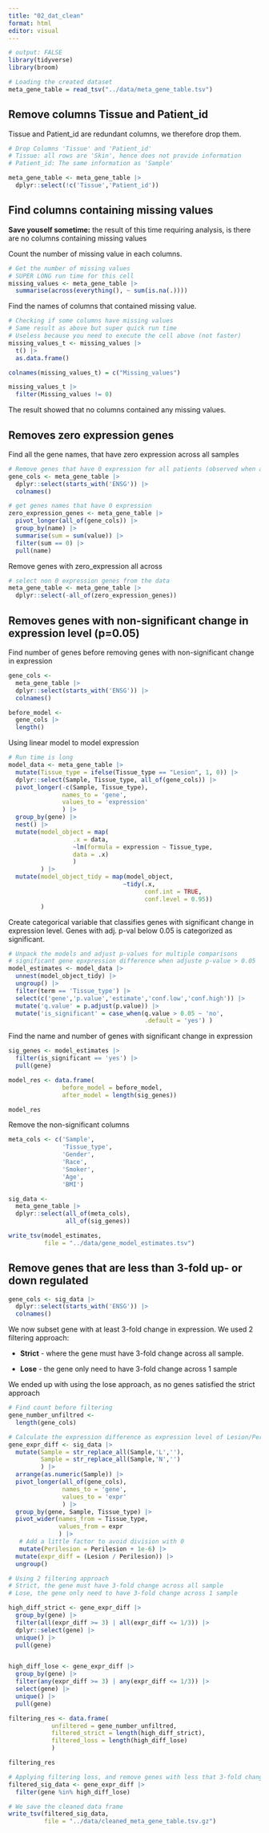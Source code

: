 ```yaml
---
title: "02_dat_clean"
format: html
editor: visual
---
```


```r
# output: FALSE
library(tidyverse)
library(broom)
```

```r
# Loading the created dataset
meta_gene_table = read_tsv("../data/meta_gene_table.tsv")
```

## Remove columns Tissue and Patient_id

Tissue and Patient_id are redundant columns, we therefore drop them.

```r
# Drop Columns 'Tissue' and 'Patient_id'
# Tissue: all rows are 'Skin', hence does not provide information
# Patient_id: The same information as 'Sample'

meta_gene_table <- meta_gene_table |> 
  dplyr::select(!c('Tissue','Patient_id'))
```

## Find columns containing missing values

**Save youself sometime:** the result of this time requiring analysis, is there are no columns containing missing values

Count the number of missing value in each columns.

```r
# Get the number of missing values
# SUPER LONG run time for this cell
missing_values <- meta_gene_table |>
  summarise(across(everything(), ~ sum(is.na(.))))
```

Find the names of columns that contained missing value.

```r
# Checking if some columns have missing values
# Same result as above but super quick run time
# Useless because you need to execute the cell above (not faster)
missing_values_t <- missing_values |>
  t() |>
  as.data.frame()

colnames(missing_values_t) = c("Missing_values")

missing_values_t |>
  filter(Missing_values != 0)
```

The result showed that no columns contained any missing values.

## Removes zero expression genes

Find all the gene names, that have zero expression across all samples

```r
# Remove genes that have 0 expression for all patients (observed when analysing expression significance)
gene_cols <- meta_gene_table |> 
  dplyr::select(starts_with('ENSG')) |> 
  colnames()

# get genes names that have 0 expression
zero_expression_genes <- meta_gene_table |>
  pivot_longer(all_of(gene_cols)) |> 
  group_by(name) |> 
  summarise(sum = sum(value)) |> 
  filter(sum == 0) |> 
  pull(name)

```

Remove genes with zero_expression all across

```r
# select non 0 expression genes from the data
meta_gene_table <- meta_gene_table |> 
  dplyr::select(-all_of(zero_expression_genes))
```

## Removes genes with non-significant change in expression level (p=0.05)

Find number of genes before removing genes with non-significant change in expression

```r
 
gene_cols <-  
  meta_gene_table |> 
  dplyr::select(starts_with('ENSG')) |> 
  colnames()

before_model <- 
  gene_cols |> 
  length()
```

Using linear model to model expression

```r
# Run time is long
model_data <- meta_gene_table |> 
  mutate(Tissue_type = ifelse(Tissue_type == "Lesion", 1, 0)) |>  
  dplyr::select(Sample, Tissue_type, all_of(gene_cols)) |>  
  pivot_longer(-c(Sample, Tissue_type),
               names_to = 'gene', 
               values_to = 'expression'
               ) |> 
  group_by(gene) |> 
  nest() |> 
  mutate(model_object = map(
                  .x = data,
                  ~lm(formula = expression ~ Tissue_type, 
                  data = .x)
                  )
         ) |>
  mutate(model_object_tidy = map(model_object,
                                ~tidy(.x,
                                      conf.int = TRUE, 
                                      conf.level = 0.95))
         )
```

Create categorical variable that classifies genes with significant change in expression level. Genes with adj. p-val below 0.05 is categorized as significant.

```r
# Unpack the models and adjust p-values for multiple comparisons
# significant gene epxpression difference when adjuste p-value > 0.05
model_estimates <- model_data |> 
  unnest(model_object_tidy) |> 
  ungroup() |> 
  filter(term == 'Tissue_type') |> 
  select(c('gene','p.value','estimate','conf.low','conf.high')) |> 
  mutate('q.value' = p.adjust(p.value)) |> 
  mutate('is_significant' = case_when(q.value > 0.05 ~ 'no',
                                      .default = 'yes') ) 
```

Find the name and number of genes with significant change in expression

```r
sig_genes <- model_estimates |> 
  filter(is_significant == 'yes') |> 
  pull(gene)

model_res <- data.frame(
               before_model = before_model,
               after_model = length(sig_genes))

model_res
```

Remove the non-significant columns

```r
meta_cols <- c('Sample',
               'Tissue_type',
               'Gender',
               'Race',
               'Smoker',
               'Age',
               'BMI')

sig_data <- 
  meta_gene_table |>
  dplyr::select(all_of(meta_cols),
                all_of(sig_genes))
```

```r
write_tsv(model_estimates, 
          file = "../data/gene_model_estimates.tsv")
```

## Remove genes that are less than 3-fold up- or down regulated

```r
gene_cols <- sig_data |> 
  dplyr::select(starts_with('ENSG')) |> 
  colnames()
```

We now subset gene with at least 3-fold change in expression. We used 2 filtering approach:

-   **Strict** - where the gene must have 3-fold change across all sample.

-   **Lose** - the gene only need to have 3-fold change across 1 sample

We ended up with using the lose approach, as no genes satisfied the strict approach

```r
# Find count before filtering
gene_number_unfiltred <- 
  length(gene_cols)

# Calculate the expression difference as expression level of Lesion/Perilesion
gene_expr_diff <- sig_data |>
  mutate(Sample = str_replace_all(Sample,'L',''), 
         Sample = str_replace_all(Sample,'N','')
         ) |> 
  arrange(as.numeric(Sample)) |> 
  pivot_longer(all_of(gene_cols),
               names_to = 'gene',
               values_to = 'expr'
               ) |> 
  group_by(gene, Sample, Tissue_type) |>
  pivot_wider(names_from = Tissue_type, 
              values_from = expr
              ) |> 
   # Add a little factor to avoid division with 0
   mutate(Perilesion = Perilesion + 1e-6) |> 
  mutate(expr_diff = (Lesion / Perilesion)) |> 
  ungroup()

# Using 2 filtering approach
# Strict, the gene must have 3-fold change across all sample
# Lose, the gene only need to have 3-fold change across 1 sample

high_diff_strict <- gene_expr_diff |> 
  group_by(gene) |> 
  filter(all(expr_diff >= 3) | all(expr_diff <= 1/3)) |>
  dplyr::select(gene) |> 
  unique() |> 
  pull(gene)


high_diff_lose <- gene_expr_diff |>
  group_by(gene) |> 
  filter(any(expr_diff >= 3) | any(expr_diff <= 1/3)) |>
  select(gene) |> 
  unique() |> 
  pull(gene) 

filtering_res <- data.frame(
            unfiltered = gene_number_unfiltred, 
            filtered_strict = length(high_diff_strict), 
            filtered_loss = length(high_diff_lose)
            )

filtering_res
```

```r
# Applying filtering loss, and remove genes with less that 3-fold change in expression
filtered_sig_data <- gene_expr_diff |> 
  filter(gene %in% high_diff_lose) 
```

```r
# We save the cleaned data frame
write_tsv(filtered_sig_data, 
          file = "../data/cleaned_meta_gene_table.tsv.gz")
```
